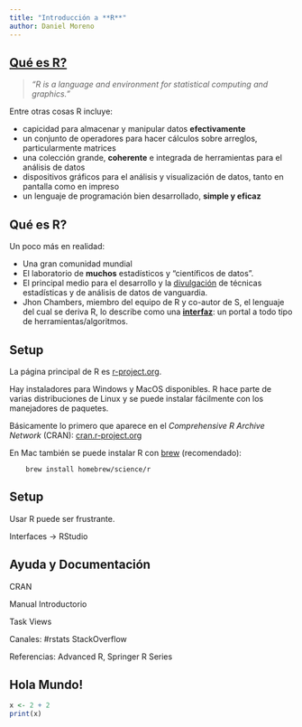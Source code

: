 ```yaml
---
title: "Introducción a **R**"
author: Daniel Moreno
---
```


## [Qué es R?](http://www.r-project.org/about.html)

> *"R is a language and environment for statistical computing and graphics."*

Entre otras cosas R incluye: 
  
  - capicidad para almacenar y manipular datos **efectivamente**
  - un conjunto de operadores para hacer cálculos sobre arreglos, particularmente matrices
  - una colección grande, **coherente** e integrada de herramientas para el análisis de datos
  - dispositivos gráficos para el análisis y visualización de datos, tanto en pantalla como en impreso
  - un lenguaje de programación bien desarrollado, **simple y eficaz**

## Qué es R?

Un poco más en realidad:

- Una gran comunidad mundial
- El laboratorio de **muchos** estadísticos y "científicos de datos".
- El principal medio para el desarrollo y la [divulgación](http://journal.r-project.org/)
  de técnicas estadísticas y de análisis de datos de vanguardia.
- Jhon Chambers, miembro del equipo de R y co-autor de S, el lenguaje del cual se
  deriva R, lo describe como una 
  [**interfaz**](https://www.youtube.com/watch?v=_hcpuRB5nGs): un portal a todo
  tipo de herramientas/algoritmos.

## Setup

La página principal de R es [r-project.org](www.r-project.org). 

Hay instaladores para Windows y MacOS disponibles. R hace parte de varias
distribuciones de Linux y se puede instalar fácilmente con los manejadores de
paquetes.

Básicamente lo primero que aparece en el *Comprehensive R Archive Network* 
(CRAN): [cran.r-project.org](www.cran.r-project.org) 

En Mac también se puede instalar R con [brew](https://github.com/Homebrew/homebrew/tree/master/share/doc/homebrew#readme)
(recomendado):

        brew install homebrew/science/r

## Setup

Usar R puede ser frustrante.

Interfaces -> RStudio


## Ayuda y Documentación

CRAN

Manual Introductorio 

Task Views

Canales: #rstats StackOverflow 

Referencias: Advanced R, Springer R Series

## Hola Mundo!

```r
x <- 2 + 2
print(x)
```
